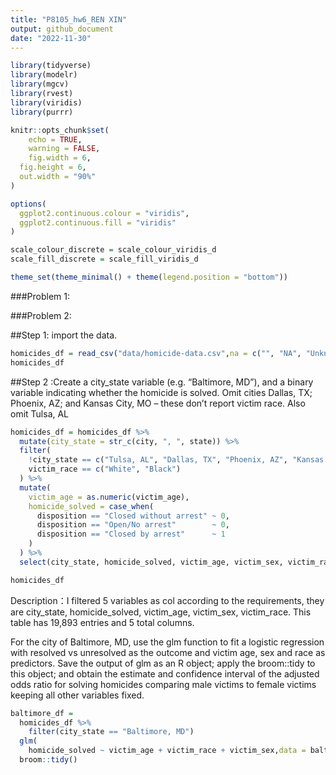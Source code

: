 ```yaml
---
title: "P8105_hw6_REN XIN"
output: github_document
date: "2022-11-30"
---
```


```r
library(tidyverse)
library(modelr)
library(mgcv)
library(rvest)
library(viridis)
library(purrr)

knitr::opts_chunk$set(
	echo = TRUE,
	warning = FALSE,
	fig.width = 6, 
  fig.height = 6,
  out.width = "90%"
)

options(
  ggplot2.continuous.colour = "viridis",
  ggplot2.continuous.fill = "viridis"
)

scale_colour_discrete = scale_colour_viridis_d
scale_fill_discrete = scale_fill_viridis_d

theme_set(theme_minimal() + theme(legend.position = "bottom"))
```

###Problem 1:


###Problem 2:

##Step 1: import the data.
```r
homicides_df = read_csv("data/homicide-data.csv",na = c("", "NA", "Unknown"))
homicides_df
```

##Step 2 :Create a city_state variable (e.g. “Baltimore, MD”), and a binary variable indicating whether the homicide is solved. Omit cities Dallas, TX; Phoenix, AZ; and Kansas City, MO – these don’t report victim race. Also omit Tulsa, AL
```r
homicides_df = homicides_df %>% 
  mutate(city_state = str_c(city, ", ", state)) %>% 
  filter(
    !city_state == c("Tulsa, AL", "Dallas, TX", "Phoenix, AZ", "Kansas City, MO"),
    victim_race == c("White", "Black")
  ) %>% 
  mutate(
    victim_age = as.numeric(victim_age),
    homicide_solved = case_when(
      disposition == "Closed without arrest" ~ 0,
      disposition == "Open/No arrest"        ~ 0,
      disposition == "Closed by arrest"      ~ 1
    )
  ) %>%
  select(city_state, homicide_solved, victim_age, victim_sex, victim_race)

homicides_df
```

Description：I filtered 5 variables as col according to the requirements, they are city_state, homicide_solved, victim_age, victim_sex, victim_race. This table has 19,893 entries and 5 total columns.

For the city of Baltimore, MD, use the glm function to fit a logistic regression with resolved vs unresolved as the outcome and victim age, sex and race as predictors. Save the output of glm as an R object; apply the broom::tidy to this object; and obtain the estimate and confidence interval of the adjusted odds ratio for solving homicides comparing male victims to female victims keeping all other variables fixed.

```r
baltimore_df =
  homicides_df %>%
    filter(city_state == "Baltimore, MD")
  glm(
    homicide_solved ~ victim_age + victim_race + victim_sex,data = baltimore_df,family = binomial()) %>%
  broom::tidy()
  
```

